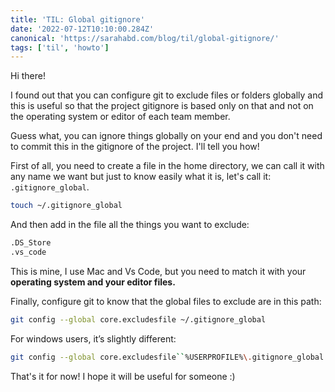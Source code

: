 ```yaml
---
title: 'TIL: Global gitignore'
date: '2022-07-12T10:10:00.284Z'
canonical: 'https://sarahabd.com/blog/til/global-gitignore/'
tags: ['til', 'howto']
---
```


Hi there! 

I found out that you can configure git to exclude files or folders globally and this is useful so that the project gitignore is based only on that and not on the operating system or editor of each team member.

Guess what, you can ignore things globally on your end and you don't need to commit this in the  gitignore of the project. I'll tell you how!

First of all, you need to create a file in the home directory, we can call it with any name we want but just to know easily what it is, let's call it: `.gitignore_global`.
```sh
touch ~/.gitignore_global
```

And then add in the file all the things you want to exclude: 
```sh
.DS_Store
.vs_code
```

This is mine, I use Mac and Vs Code, but you need to match it with your **operating system and your editor files.**

Finally, configure git to know that the global files to exclude are in this path:
```sh
git config --global core.excludesfile ~/.gitignore_global
```

For windows users, it’s slightly different:

```sh
git config --global core.excludesfile``%USERPROFILE%\.gitignore_global
```

That's it for now! I hope it will be useful for someone :)